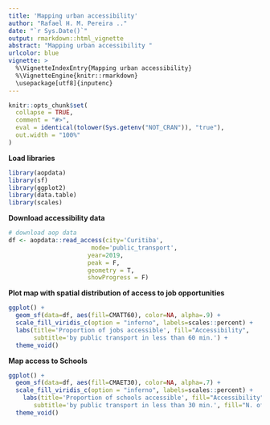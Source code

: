 ```yaml
---
title: 'Mapping urban accessibility'
author: "Rafael H. M. Pereira .."
date: "`r Sys.Date()`"
output: rmarkdown::html_vignette
abstract: "Mapping urban accessibility "
urlcolor: blue
vignette: >
  %\VignetteIndexEntry{Mapping urban accessibility} 
  %\VignetteEngine{knitr::rmarkdown} 
  \usepackage[utf8]{inputenc}
---
```


```r
knitr::opts_chunk$set(
  collapse = TRUE,
  comment = "#>",
  eval = identical(tolower(Sys.getenv("NOT_CRAN")), "true"),
  out.width = "100%"
)
```



**Load libraries**

```r
library(aopdata)
library(sf)
library(ggplot2)
library(data.table)
library(scales)
```

**Download accessibility data**

```r
# download aop data
df <- aopdata::read_access(city='Curitiba',
                       mode='public_transport',
                      year=2019,
                      peak = F,
                      geometry = T,
                      showProgress = F)
```

**Plot map with spatial distribution of access to job opportunities**
```r
ggplot() +
  geom_sf(data=df, aes(fill=CMATT60), color=NA, alpha=.9) +
  scale_fill_viridis_c(option = "inferno", labels=scales::percent) +
  labs(title='Proportion of jobs accessible', fill="Accessibility",
       subtitle='by public transport in less than 60 min.') +
  theme_void()


```

**Map access to Schools**

```r
ggplot() +
  geom_sf(data=df, aes(fill=CMAET30), color=NA, alpha=.7) +
  scale_fill_viridis_c(option = "inferno", labels=scales::percent) +
    labs(title='Proportion of schools accessible', fill="Accessibility",
       subtitle='by public transport in less than 30 min.', fill="N. of schools") +
  theme_void()

```
